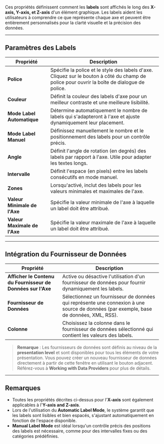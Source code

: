 Ces propriétés définissent comment les **labels** sont affichés le long des **X-axis, Y-axis, et Z-axis** d'un élément graphique. Les labels aident les utilisateurs à comprendre ce que représente chaque axe et peuvent être entièrement personnalisés pour la clarté visuelle et la précision des données.

***

## **Paramètres des Labels**

| **Propriété**                | **Description**                                                                                                                              |
| ---------------------------- | -------------------------------------------------------------------------------------------------------------------------------------------- |
| **Police**                   | Spécifie la police et le style des labels d'axe. Cliquez sur le bouton à côté du champ de police pour ouvrir la boîte de dialogue de police. |
| **Couleur**                  | Définit la couleur des labels d'axe pour un meilleur contraste et une meilleure lisibilité.                                                  |
| **Mode Label Automatique**   | Détermine automatiquement le nombre de labels qui s'adapteront à l'axe et ajuste dynamiquement leur placement.                               |
| **Mode Label Manuel**        | Définissez manuellement le nombre et le positionnement des labels pour un contrôle précis.                                                   |
| **Angle**                    | Définit l'angle de rotation (en degrés) des labels par rapport à l'axe. Utile pour adapter les textes longs.                                 |
| **Intervalle**               | Définit l'espace (en pixels) entre les labels consécutifs en mode manuel.                                                                    |
| **Zones**                    | Lorsqu'activé, inclut des labels pour les valeurs minimales et maximales de l'axe.                                                           |
| **Valeur Minimale de l'Axe** | Spécifie la valeur minimale de l'axe à laquelle un label doit être attribué.                                                                 |
| **Valeur Maximale de l'Axe** | Spécifie la valeur maximale de l'axe à laquelle un label doit être attribué.                                                                 |

***

## **Intégration du Fournisseur de Données**

| **Propriété**                                               | **Description**                                                                                                                       |
| ----------------------------------------------------------- | ------------------------------------------------------------------------------------------------------------------------------------- |
| **Afficher le Contenu du Fournisseur de Données sur l'Axe** | Active ou désactive l'utilisation d'un fournisseur de données pour fournir dynamiquement les labels.                                  |
| **Fournisseur de Données**                                  | Sélectionnez un fournisseur de données qui représente une connexion à une source de données (par exemple, base de données, XML, RSS). |
| **Colonne**                                                 | Choisissez la colonne dans le fournisseur de données sélectionné qui contient les valeurs des labels.                                 |

> **Remarque** : Les fournisseurs de données sont définis au niveau de la **presentation level** et sont disponibles pour tous les éléments de votre présentation. Vous pouvez créer un nouveau fournisseur de données directement à partir de cette fenêtre en utilisant le bouton adjacent. Référez-vous à **Working with Data Providers** pour plus de détails.

***

## **Remarques**

* Toutes les propriétés décrites ci-dessus pour l'**X-axis** sont également applicables à l'**Y-axis and Z-axis**.
* Lors de l'utilisation du **Automatic Label Mode**, le système garantit que les labels sont lisibles et bien espacés, s'ajustant automatiquement en fonction de l'espace disponible.
* **Manual Label Mode** est idéal lorsqu'un contrôle précis des positions des labels est nécessaire, comme pour des intervalles fixes ou des catégories prédéfinies.
